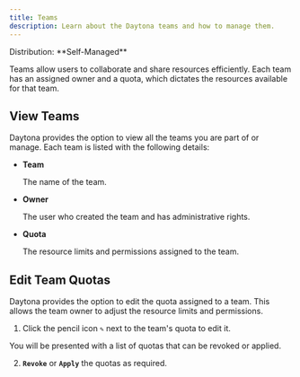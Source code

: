 ```yaml
---
title: Teams
description: Learn about the Daytona teams and how to manage them.
---
```



<Label>
  Distribution: **Self-Managed**
</Label>

Teams allow users to collaborate and share resources efficiently. Each team has an assigned owner and a quota, which dictates the resources available for that team.

## View Teams

Daytona provides the option to view all the teams you are part of or manage. Each team is listed with the following details:

- **Team**

    The name of the team.

- **Owner**

    The user who created the team and has administrative rights.

- **Quota**

    The resource limits and permissions assigned to the team.

## Edit Team Quotas

Daytona provides the option to edit the quota assigned to a team. This allows the team owner to adjust the resource limits and permissions. 

1. Click the pencil icon **`✎`** next to the team's quota to edit it.

You will be presented with a list of quotas that can be revoked or applied.

2. **`Revoke`** or **`Apply`** the quotas as required.